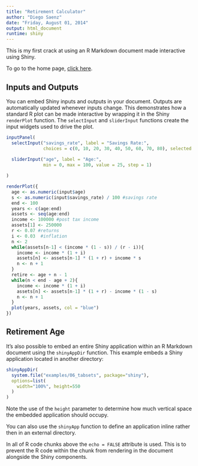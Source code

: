 ```yaml
---
title: "Retirement Calculator"
author: "Diego Saenz"
date: "Friday, August 01, 2014"
output: html_document
runtime: shiny
---
```


This is my first crack at using an R Markdown document made interactive using Shiny.  

To go to the home page, [click here](http://www.anotherfrugalengineer.com).

## Inputs and Outputs

You can embed Shiny inputs and outputs in your document. Outputs are automatically updated whenever inputs change.  This demonstrates how a standard R plot can be made interactive by wrapping it in the Shiny `renderPlot` function. The `selectInput` and `sliderInput` functions create the input widgets used to drive the plot.

```r
inputPanel(
  selectInput("savings_rate", label = "Savings Rate:",
              choices = c(0, 10, 20, 30, 40, 50, 60, 70, 80), selected = 20),
  
  sliderInput("age", label = "Age:",
              min = 0, max = 100, value = 25, step = 1)

)

renderPlot({
  age <- as.numeric(input$age)
  s <- as.numeric(input$savings_rate) / 100 #savings rate
  end <- 100
  years <- c(age:end)
  assets <- seq(age:end)
  income <- 100000 #post tax income
  assets[1] <- 250000
  r <- 0.07 #returns
  i <- 0.03  #inflation
  n <- 2
  while(assets[n-1] < (income * (1 - s)) / (r - i)){
    income <- income * (1 + i)
    assets[n] <- assets[n-1] * (1 + r) + income * s
    n <- n + 1  
  }
  retire <- age + n - 1
  while(n < end - age + 2){
    income <- income * (1 + i)
    assets[n] <- assets[n-1] * (1 + r) - income * (1 - s)
    n <- n + 1
  }
  plot(years, assets, col = "blue")
})
```

## Retirement Age

It's also possible to embed an entire Shiny application within an R Markdown document using the `shinyAppDir` function. This example embeds a Shiny application located in another directory:

```r
shinyAppDir(
  system.file("examples/06_tabsets", package="shiny"),
  options=list(
    width="100%", height=550
  )
)
```

Note the use of the `height` parameter to determine how much vertical space the embedded application should occupy.

You can also use the `shinyApp` function to define an application inline rather then in an external directory.

In all of R code chunks above the `echo = FALSE` attribute is used. This is to prevent the R code within the chunk from rendering in the document alongside the Shiny components.



